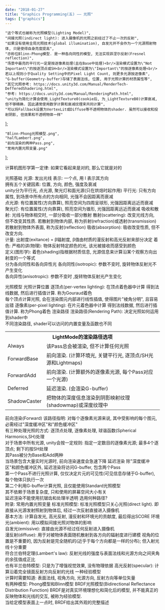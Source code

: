 ```yaml
---
date: "2018-01-27"
title: "Graphics Programming(五) —— 光照"
tags: ["graphics"]
---
```


    "这个等式也被称为光照模型(Lighting Model)",
    "间接光照(indirect light): 进入摄像机的光照之前经过了不止一次的反射",
    "如果没有使用全局光照技术(global illumination), 自发光并不会作为一个光源照射物体, 只是使得自身亮度提高",
    "亦称位Blinn-Phong模型. 是一种各向同性的模型, 无法实现菲涅尔反射(Fresnel reflection)",
    "场景中最亮的平行光一定是按逐像素处理(且在Base中处理)<br/>渲染模式设置为\"Not Important\"的按逐顶点或SH<br/>渲染模式设置为\"Important\"的按逐像素处理<br/>若以上规则小于Quality Setting中的Pixel Light Count, 则更多光源按逐像素",
    "G-buffer(Geometry-buffer)存储了表面法线, 位置, 用于光照计算的材质属性等",
    "其它光照参考: https://docs.unity3d.com/Manual/RenderTech-DefferedShadering.html",
    "参考: https://docs.unity3d.com/Manual/RenderingPath.html",
    "unity为简化计算会使用_LightTexture0(cookie后, 为_LightTextureB0)计算衰减, 但不够精确. 因此通常使用数学计算和衰减纹理来共同计算",
    "可以将Fallback设置为VertexLit或Diffuse等不透明物体的shader. 虽然可以接收和投射阴影, 但效果和不透明物体一样"
];

    "Blinn-Phong光照模型.png",
    "halfLambert.png",
    "前向渲染的两种Pass.png",
    "常用内置光照变量.png"
];

计算机图形学第一定律:
<Aphorism>如果它看起来是对的, 那么它就是对的</Aphorism>

光照基础
<Tab>
    <Expansion>光源</Expansion>: 发出光线
    <Tab expan>
        表示: 一个点, 用 l 表示其方向
        <br/>
        拥有五个关键因素: 位置, 方向, 颜色, 强度及<Quote id="#9">衰减</Quote>
        <br/>
        unity分为<Expansion>平行光, 点光源, 聚光灯</Expansion>和面光源(只在烘焙时起作用)
        <Tab expan>
            平行光: 只有方向属性, 到场景中所有点的方向相同, 光强不会因距离而衰减
            <br/>
            点光源: 有位置属性(方向靠算), 照亮空间为四周呈球形, 光强因距离远近而衰减
            <br/>
            聚光灯: 有位置属性(方向靠算), 照亮空间为锥形, 光强因距离远近而衰减
        </Tab>
    </Tab>
    <Expansion>吸收和散射</Expansion>: 光线与物体相交时, 一部分吸收一部分散射
    <Tab expan>
        散射(scattering): 改变光线方向, 但不改变其性质.
        <Tab>
            若散射到物体内部, 称为折射(refraction)或透射(transmission)
            <br/>
            若散射到物体外表面, 称为反射(reflection)
        </Tab>
        吸收(absorption): 吸收改变性质, 但不改变方向.
        <br/>
        计量: 出射度(exitance) = β辐射度, β值由材质的漫反射和高光反射来部分决定
    </Tab>
    <Expansion>着色</Expansion>:
    <Tab expan>
        严格的讲(物理): 物体反射特定颜色的光, 该光被接收而感受到颜色
        <br/>
        定义(图形学): 着色(shading)指根据材质信息, 光源信息来计算沿某个观察方向出射度的<Quote id="#1">一个等式</Quote>
        <br/>
        分为各向同性和各向异性光
        <Tab>
            各向同性(isotropic): 参数不变时, 旋转物体反射光不产生变化
            <br/>
            各向异性(anisotropic): 参数不变时 ,旋转物体反射光产生变化
        </Tab>
    </Tab>
</Tab><p></p>

光照模型
<Tab>
    <Expansion>光照计算位置</Expansion>
    <Tab expan>
        逐顶点(per-vertex lighting): 在顶点着色器中计算
        <Tab>
            得到法线数据, 然后进行插值计算. 称为Gouraud着色
            <br/>
            每个顶点计算光照, 会在渲染图元内部进行线性插值, 使得图片"棱角分明", 且容易出错
        </Tab>
        逐像素(per-pixel lighting): 在片元着色器中计算
        <Tab>
            得到法线数据, 然后进行插值计算. 称为Phong着色
        </Tab>
    </Tab>
    <Expansion>渲染路径</Expansion>
    <Tab expan>
        渲染路径(Rendering Path): 决定光照如何运用到shader中
        <br/>
        不同渲染路径, shader可以访问的内置变量及函数也不同
        <table><tbody>
            <tr>
                <th colspan="2" style="text-align: center">LightMode的渲染路径选项</th>
            </tr>
            <tr>
                <td>Always</td>
                <td>该Pass总会被渲染, 但不计算任何光照</td>
            </tr>
            <tr>
                <td>ForwardBase</td>
                <td>前向渲染. (计算环境光, 关键平行光, 逐顶点/SH光源和Lightmaps)</td>
            </tr>
            <tr>
                <td>ForwardAdd</td>
                <td>前向渲染. (计算额外的逐像素光源, 每个Pass对应一个光源)</td>
            </tr>
            <tr>
                <td>Deferred</td>
                <td>延迟渲染. (会渲染G-buffer)</td>
            </tr>
            <tr>
                <td>ShadowCaster</td>
                <td>把物体的深度信息渲染到阴影映射纹理(shadowmap)或深度纹理中</td>
            </tr>
        </tbody></table>
        <Expansion>前向渲染(Forward)</Expansion>
        <Tab expan>
            该路径指明: 对每个逐像素光源来说, 其中受影响的每个图元, 必需经过"深度缓冲区"和"颜色缓冲区"
            <br/>
            有三种处理光照的方式: 逐顶点处理, 逐像素处理, 球谐函数(Spherical Harmonics,SH)处理
            <br/>
            对于场景中所有光源, unity会按<Quote id="#5">一定规则</Quote>: 指定一定数目的逐像素光源; 最多4个逐顶点; 剩下的按SH处理
            <br/>
            其Pass被分为<Model about="@3">Base和Add</Model>两种
            <br/>
            当场景包含大量实时光源时, 前向渲染速度会急速下降
        </Tab>
        <Expansion>延迟渲染</Expansion>
        <Tab expan>
            除"深度缓冲区"和颜色缓冲区外, 延迟渲染将访问<Quote id="#6">G-buffer</Quote>, 包含两个Pass
            <br/>
            第一个Pass不进行光照计算, 仅仅决定片元的可见性(可见信息存储于G-buffer), 每个物体只执行一次
            <br/>
            第二个利用G-buffer计算光照, <Quote id="#7">且仅能使用Standard光照模型</Quote>
            <br/>
            其不依赖于场景复杂度, 只和使用的屏幕空间大小有关
            <br/>
            延迟渲染不能使用抗锯齿和处理半透明
        </Tab>
        <Quote id="#8">选用何种路径?</Quote>
        <br/>
        附录: <Model about="@4">常用内置光照变量</Model>
    </Tab>
    <Quote class="Quote" id="#4">标准光照模型</Quote>:
    <Tab>
        标准光照模型只关心光照(direct light). 即直接从光源发射照射到物体后, 经过一次反射直接进入摄像机
        <br/>
        基本方法: 计算<Expansion>自发光, 高光反射, 漫反射和环境光</Expansion>的<Model about="@1">贡献度</Model>, 最后得出SCORE
        <Tab expan>
            环境光(ambient): 用以模拟<Quote id="#2">间接光照</Quote>对物体的影响
            <br/>
            <Quote id="#3">自发光(emissive)</Quote>: 直接由光源不经过任何反射进入摄像机
            <br/>
            <Expansion>漫反射(diffuse)</Expansion>: 用于对被物体表面随机散射到各方向的辐射度进行建模
            <Tab expan>
                视角的位置是不重要的, 因为反射是完全随机的(近乎于每个方向都是一样的分布); 但入射光线十分重要
                <br/>
                符合兰伯特定理(Lambert's law): 反射光线的强度与表面法线和光源方向之间夹角的余弦值成正比
                <br/>
                也有<Model about="@2">半兰伯特模型</Model>: 只是为了增强视觉效果, 没有物理依据
            </Tab>
            <Expansion>高光反射(specular)</Expansion>: 计算沿着完全镜面反射方向反射的光线
            <Tab expan>
                一种经验模型
                <br/>
                计算时需要知道: 表面法线, 视角方向, 光源方向, 反射方向等单位矢量
                <br/>
                有两种模型: Phong模型和Blinn模型
            </Tab>
        </Tab>
    </Tab>
    BRDF光照模型(Bidirectional Reflectance Distribution Function)
    <Tab>
        BRDF是对真实环境理想化和简化后的模型, 并不能真正的反映物体和光线的交互, 被称为经验模型.
        <br/>
        当给定模型表面上一点时, BRDF给出其外观的完整描述
    </Tab>
</Tab>